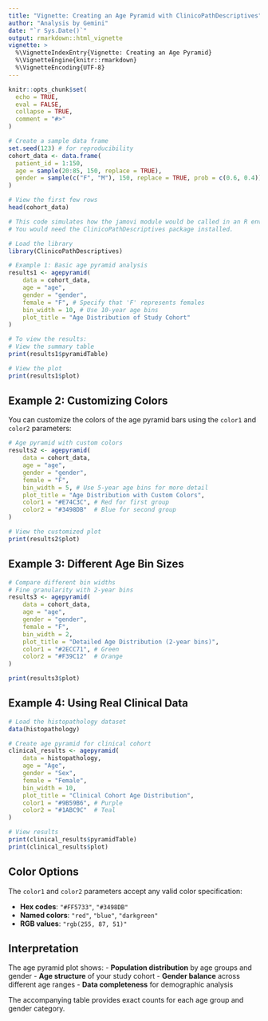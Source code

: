 ```yaml
---
title: "Vignette: Creating an Age Pyramid with ClinicoPathDescriptives"
author: "Analysis by Gemini"
date: "`r Sys.Date()`"
output: rmarkdown::html_vignette
vignette: >
  %\VignetteIndexEntry{Vignette: Creating an Age Pyramid}
  %\VignetteEngine{knitr::rmarkdown}
  %\VignetteEncoding{UTF-8}
---
```


```r
knitr::opts_chunk$set(
  echo = TRUE,
  eval = FALSE,
  collapse = TRUE,
  comment = "#>"
)
```

```r
# Create a sample data frame
set.seed(123) # for reproducibility
cohort_data <- data.frame(
  patient_id = 1:150,
  age = sample(20:85, 150, replace = TRUE),
  gender = sample(c("F", "M"), 150, replace = TRUE, prob = c(0.6, 0.4))
)

# View the first few rows
head(cohort_data)
```


```r
# This code simulates how the jamovi module would be called in an R environment.
# You would need the ClinicoPathDescriptives package installed.

# Load the library
library(ClinicoPathDescriptives)

# Example 1: Basic age pyramid analysis
results1 <- agepyramid(
    data = cohort_data,
    age = "age",
    gender = "gender",
    female = "F", # Specify that 'F' represents females
    bin_width = 10, # Use 10-year age bins
    plot_title = "Age Distribution of Study Cohort"
)

# To view the results:
# View the summary table
print(results1$pyramidTable)

# View the plot
print(results1$plot)
```

## Example 2: Customizing Colors

You can customize the colors of the age pyramid bars using the `color1` and `color2` parameters:

```r
# Age pyramid with custom colors
results2 <- agepyramid(
    data = cohort_data,
    age = "age",
    gender = "gender",
    female = "F",
    bin_width = 5, # Use 5-year age bins for more detail
    plot_title = "Age Distribution with Custom Colors",
    color1 = "#E74C3C", # Red for first group
    color2 = "#3498DB"  # Blue for second group
)

# View the customized plot
print(results2$plot)
```

## Example 3: Different Age Bin Sizes

```r
# Compare different bin widths
# Fine granularity with 2-year bins
results3 <- agepyramid(
    data = cohort_data,
    age = "age",
    gender = "gender",
    female = "F",
    bin_width = 2,
    plot_title = "Detailed Age Distribution (2-year bins)",
    color1 = "#2ECC71", # Green
    color2 = "#F39C12"  # Orange
)

print(results3$plot)
```

## Example 4: Using Real Clinical Data

```r
# Load the histopathology dataset
data(histopathology)

# Create age pyramid for clinical cohort
clinical_results <- agepyramid(
    data = histopathology,
    age = "Age",
    gender = "Sex",
    female = "Female",
    bin_width = 10,
    plot_title = "Clinical Cohort Age Distribution",
    color1 = "#9B59B6", # Purple
    color2 = "#1ABC9C"  # Teal
)

# View results
print(clinical_results$pyramidTable)
print(clinical_results$plot)
```

## Color Options

The `color1` and `color2` parameters accept any valid color specification:

- **Hex codes**: `"#FF5733"`, `"#3498DB"`
- **Named colors**: `"red"`, `"blue"`, `"darkgreen"`
- **RGB values**: `"rgb(255, 87, 51)"`

## Interpretation

The age pyramid plot shows:
- **Population distribution** by age groups and gender
- **Age structure** of your study cohort
- **Gender balance** across different age ranges
- **Data completeness** for demographic analysis

The accompanying table provides exact counts for each age group and gender category.

